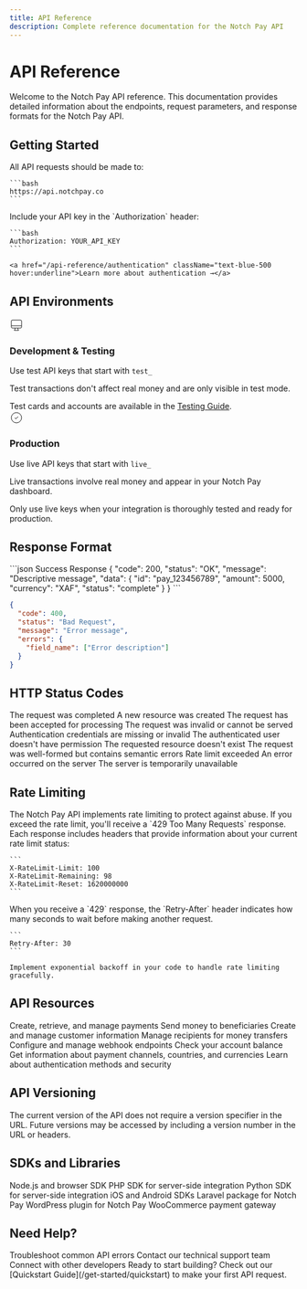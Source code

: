 ```yaml
---
title: API Reference
description: Complete reference documentation for the Notch Pay API
---
```


# API Reference

<Note>
  Welcome to the Notch Pay API reference. This documentation provides detailed information about the endpoints, request parameters, and response formats for the Notch Pay API.
</Note>

## Getting Started

<CardGroup cols={2}>
  <Card title="Base URL" icon="globe" color="#16A34A">
    All API requests should be made to:
    
    ```bash
    https://api.notchpay.co
    ```
  </Card>
  
  <Card title="Authentication" icon="key" color="#16A34A">
    Include your API key in the `Authorization` header:
    
    ```bash
    Authorization: YOUR_API_KEY
    ```
    
    <a href="/api-reference/authentication" className="text-blue-500 hover:underline">Learn more about authentication →</a>
  </Card>
</CardGroup>

## API Environments

<Tabs>
  <Tab title="Test Environment">
    <div className="flex items-start">
      <div className="mt-1 mr-3">
        <svg xmlns="http://www.w3.org/2000/svg" width="24" height="24" fill="none" viewBox="0 0 24 24" stroke="currentColor" className="text-amber-500">
          <path strokeLinecap="round" strokeLinejoin="round" strokeWidth={2} d="M9.75 17L9 20l-1 1h8l-1-1-.75-3M3 13h18M5 17h14a2 2 0 002-2V5a2 2 0 00-2-2H5a2 2 0 00-2 2v10a2 2 0 002 2z" />
        </svg>
      </div>
      <div>
        <h3 className="text-lg font-semibold">Development & Testing</h3>
        <p className="mt-1">Use test API keys that start with <code>test_</code></p>
        <p className="mt-2">Test transactions don't affect real money and are only visible in test mode.</p>
        <Callout type="info" className="mt-3">
          Test cards and accounts are available in the <a href="/testing" className="text-blue-500 hover:underline">Testing Guide</a>.
        </Callout>
      </div>
    </div>
  </Tab>
  
  <Tab title="Live Environment">
    <div className="flex items-start">
      <div className="mt-1 mr-3">
        <svg xmlns="http://www.w3.org/2000/svg" width="24" height="24" fill="none" viewBox="0 0 24 24" stroke="currentColor" className="text-green-500">
          <path strokeLinecap="round" strokeLinejoin="round" strokeWidth={2} d="M9 12l2 2 4-4m6 2a9 9 0 11-18 0 9 9 0 0118 0z" />
        </svg>
      </div>
      <div>
        <h3 className="text-lg font-semibold">Production</h3>
        <p className="mt-1">Use live API keys that start with <code>live_</code></p>
        <p className="mt-2">Live transactions involve real money and appear in your Notch Pay dashboard.</p>
        <Callout type="warning" className="mt-3">
          Only use live keys when your integration is thoroughly tested and ready for production.
        </Callout>
      </div>
    </div>
  </Tab>
</Tabs>

## Response Format

<CodeGroup>
```json Success Response
{
  "code": 200,
  "status": "OK",
  "message": "Descriptive message",
  "data": {
    "id": "pay_123456789",
    "amount": 5000,
    "currency": "XAF",
    "status": "complete"
  }
}
```

```json Error Response
{
  "code": 400,
  "status": "Bad Request",
  "message": "Error message",
  "errors": {
    "field_name": ["Error description"]
  }
}
```
</CodeGroup>

## HTTP Status Codes

<AccordionGroup>
  <Accordion title="Success Codes (2xx)" defaultOpen>
    <ResponseField name="200" type="OK">
      The request was completed
    </ResponseField>
    <ResponseField name="201" type="Created">
      A new resource was created
    </ResponseField>
    <ResponseField name="202" type="Accepted">
      The request has been accepted for processing
    </ResponseField>
  </Accordion>
  
  <Accordion title="Client Error Codes (4xx)">
    <ResponseField name="400" type="Bad Request">
      The request was invalid or cannot be served
    </ResponseField>
    <ResponseField name="401" type="Unauthorized">
      Authentication credentials are missing or invalid
    </ResponseField>
    <ResponseField name="403" type="Forbidden">
      The authenticated user doesn't have permission
    </ResponseField>
    <ResponseField name="404" type="Not Found">
      The requested resource doesn't exist
    </ResponseField>
    <ResponseField name="422" type="Unprocessable Entity">
      The request was well-formed but contains semantic errors
    </ResponseField>
    <ResponseField name="429" type="Too Many Requests">
      Rate limit exceeded
    </ResponseField>
  </Accordion>
  
  <Accordion title="Server Error Codes (5xx)">
    <ResponseField name="500" type="Internal Server Error">
      An error occurred on the server
    </ResponseField>
    <ResponseField name="503" type="Service Unavailable">
      The server is temporarily unavailable
    </ResponseField>
  </Accordion>
</AccordionGroup>

## Rate Limiting

<Callout type="warning">
  The Notch Pay API implements rate limiting to protect against abuse. If you exceed the rate limit, you'll receive a `429 Too Many Requests` response.
</Callout>

<Steps>
  <Step title="Rate Limit Headers">
    Each response includes headers that provide information about your current rate limit status:
    
    ```
    X-RateLimit-Limit: 100
    X-RateLimit-Remaining: 98
    X-RateLimit-Reset: 1620000000
    ```
  </Step>
  
  <Step title="Handling Rate Limits">
    When you receive a `429` response, the `Retry-After` header indicates how many seconds to wait before making another request.
    
    ```
    Retry-After: 30
    ```
    
    Implement exponential backoff in your code to handle rate limiting gracefully.
  </Step>
</Steps>

## API Resources

<CardGroup cols={3}>
  <Card title="Payments" icon="credit-card" href="/api-reference/payments" color="#16A34A">
    Create, retrieve, and manage payments
  </Card>
  <Card title="Transfers" icon="money-bill-transfer" href="/api-reference/transfers" color="#16A34A">
    Send money to beneficiaries
  </Card>
  <Card title="Customers" icon="users" href="/api-reference/customers" color="#16A34A">
    Create and manage customer information
  </Card>
  <Card title="Beneficiaries" icon="user-plus" href="/api-reference/beneficiaries" color="#16A34A">
    Manage recipients for money transfers
  </Card>
  <Card title="Webhooks" icon="bell" href="/api-reference/webhooks" color="#16A34A">
    Configure and manage webhook endpoints
  </Card>
  <Card title="Balance" icon="wallet" href="/api-reference/balance" color="#16A34A">
    Check your account balance
  </Card>
  <Card title="Resources" icon="database" href="/api-reference/resources" color="#16A34A">
    Get information about payment channels, countries, and currencies
  </Card>
  <Card title="Authentication" icon="shield-halved" href="/api-reference/authentication" color="#16A34A">
    Learn about authentication methods and security
  </Card>
</CardGroup>

## API Versioning

<Callout type="info">
  The current version of the API does not require a version specifier in the URL. Future versions may be accessed by including a version number in the URL or headers.
</Callout>

## SDKs and Libraries

<Tabs>
  <Tab title="Official SDKs">
    <CardGroup cols={4}>
      <Card title="JavaScript" icon="js" href="/sdks/javascript">
        Node.js and browser SDK
      </Card>
      <Card title="PHP" icon="php" href="/sdks/php">
        PHP SDK for server-side integration
      </Card>
      <Card title="Python" icon="python" href="/sdks/python">
        Python SDK for server-side integration
      </Card>
      <Card title="Mobile" icon="mobile-screen" href="/sdks/mobile">
        iOS and Android SDKs
      </Card>
    </CardGroup>
  </Tab>
  
  <Tab title="Community Libraries">
    <CardGroup cols={3}>
      <Card title="Laravel" icon="laravel" href="/sdks/laravel">
        Laravel package for Notch Pay
      </Card>
      <Card title="WordPress" icon="wordpress" href="/sdks/wordpress">
        WordPress plugin for Notch Pay
      </Card>
      <Card title="WooCommerce" icon="shopping-cart" href="/sdks/woocommerce">
        WooCommerce payment gateway
      </Card>
    </CardGroup>
  </Tab>
</Tabs>

## Need Help?

<CardGroup cols={3}>
  <Card title="API Errors" icon="triangle-exclamation" href="/api-reference/errors">
    Troubleshoot common API errors
  </Card>
  <Card title="Support Team" icon="headset" href="mailto:hello@notchpay.co">
    Contact our technical support team
  </Card>
  <Card title="Developer Community" icon="users" href="https://community.notchpay.co">
    Connect with other developers
  </Card>
</CardGroup>

<Callout type="success">
  Ready to start building? Check out our [Quickstart Guide](/get-started/quickstart) to make your first API request.
</Callout>
